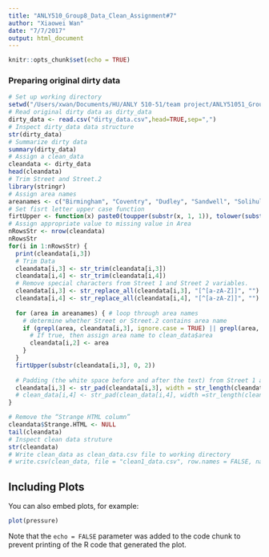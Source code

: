 ```yaml
---
title: "ANLY510_Group8_Data_Clean_Assignment#7"
author: "Xiaowei Wan"
date: "7/7/2017"
output: html_document
---
```


```r
knitr::opts_chunk$set(echo = TRUE)
```

### Preparing original dirty data

```r
# Set up working directory
setwd("/Users/xwan/Documents/HU/ANLY 510-51/team project/ANLY51051_Group8_DataClean/")
# Read original dirty data as dirty_data
dirty_data <- read.csv("dirty_data.csv",head=TRUE,sep=",")
# Inspect dirty_data data structure
str(dirty_data)
# Summarize dirty data
summary(dirty_data)
# Assign a clean_data
cleandata <- dirty_data
head(cleandata)
# Trim Street and Street.2
library(stringr)
# Assign area names
areanames <- c("Birmingham", "Coventry", "Dudley", "Sandwell", "Solihull", "Walsall", "Wolverhampton")
# Set fisrt letter upper case function
firtUpper <- function(x) paste0(toupper(substr(x, 1, 1)), tolower(substring(x, 2)))
# Assign appropriate value to missing value in Area
nRowsStr <- nrow(cleandata)
nRowsStr
for(i in 1:nRowsStr) {
  print(cleandata[i,3])
  # Trim Data
  cleandata[i,3] <- str_trim(cleandata[i,3])
  cleandata[i,4] <- str_trim(cleandata[i,4])
  # Remove special characters from Street 1 and Street 2 variables.
  cleandata[i,3] <- str_replace_all(cleandata[i,3], "[^[a-zA-Z]]", "")
  cleandata[i,4] <- str_replace_all(cleandata[i,4], "[^[a-zA-Z]]", "")
  
  for (area in areanames) { # loop through area names
    # determine whether Street or Street.2 contains area name
    if (grepl(area, cleandata[i,3], ignore.case = TRUE) || grepl(area, cleandata[i,4], ignore.case = TRUE)) {
      # If true, then assign area name to clean_data$area
      cleandata[i,2] <- area
    }
  }
  firtUpper(substr(cleandata[i,3], 0, 2))
  
  # Padding (the white space before and after the text) from Street 1 and Street 2 variables.
  cleandata[i,3] <- str_pad(cleandata[i,3], width = str_length(cleandata[i,3]) + 2 ,side = "both",pad=" ")
  # clean_data[i,4] <- str_pad(clean_data[i,4], width =str_length(clean_data[i,4]) + 2 ,side = "both",pad=" ")
}

# Remove the “Strange HTML column”
cleandata$Strange.HTML <- NULL
tail(cleandata)
# Inspect clean data struture
str(cleandata)
# Write clean_data as clean_data.csv file to working directory
# write.csv(clean_data, file = "clean1_data.csv", row.names = FALSE, na="", col.names = FALSE, sep = ",")
```

## Including Plots

You can also embed plots, for example:

```r
plot(pressure)
```

Note that the `echo = FALSE` parameter was added to the code chunk to prevent printing of the R code that generated the plot.
